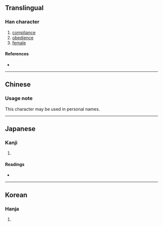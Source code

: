 {{character info/new}}
==Translingual==

===Han character===
{{Han char|rn=32|rad=土|as=08|sn=11|four=|canj=YSG|ids=⿱⿰方方土}}

# [[compliance]]
# [[obedience]]
# [[female]]

====References====
* {{Han ref|kx=0232.010|dkj=05208|dj=0469.030|hdz=10457.010|uh=5803|ud=22531}}

----

==Chinese==
{{zh-see|坤|v}}
===Usage note===
This character may be used in personal names.
----

==Japanese==

===Kanji===
{{ja-kanji|grade=|rs=土08}}

# {{defn|lang=ja|sort=土08}}

====Readings====
* {{ja-readings|on=[[こん]] (kon)|kun=[[ち]] (chi), [[ひつじさる]] (hitsujisaru)}}

----

==Korean==

===Hanja===
{{ko-hanja|hangeul=곤|rv=gon|mr=kon}}

# {{defn|lang=ko|sort=土08}}